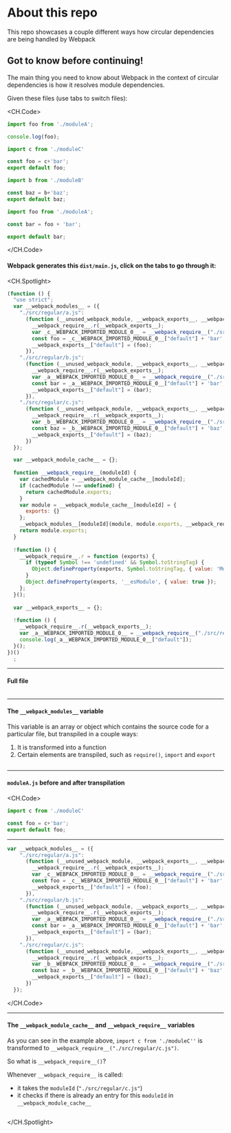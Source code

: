 # About this repo

This repo showcases a couple different ways how circular dependencies are being handled by Webpack

## Got to know before continuing!

The main thing you need to know about Webpack in the context of circular dependencies is how it resolves module dependencies.

Given these files (use tabs to switch files):

<CH.Code>
```javascript entry.js
import foo from './moduleA';

console.log(foo);
```

```javascript moduleA.js
import c from './moduleC'

const foo = c+'bar';
export default foo;
```

```javascript moduleC.js
import b from './moduleB'

const baz = b+'baz';
export default baz;
```

```javascript moduleB.js
import foo from './moduleA';

const bar = foo + 'bar';

export default bar;
```
</CH.Code>

#### Webpack generates this `dist/main.js`, click on the tabs to go through it:

<CH.Spotlight>
```js dist/main.js
(function () {
  "use strict";
  var __webpack_modules__ = ({
    "./src/regular/a.js":
      (function (__unused_webpack_module, __webpack_exports__, __webpack_require__) {
        __webpack_require__.r(__webpack_exports__);
        var _c__WEBPACK_IMPORTED_MODULE_0__ = __webpack_require__("./src/regular/c.js");
        const foo = _c__WEBPACK_IMPORTED_MODULE_0__["default"] + 'bar';
        __webpack_exports__["default"] = (foo);
      }),
    "./src/regular/b.js":
      (function (__unused_webpack_module, __webpack_exports__, __webpack_require__) {
        __webpack_require__.r(__webpack_exports__);
        var _a__WEBPACK_IMPORTED_MODULE_0__ = __webpack_require__("./src/regular/a.js");
        const bar = _a__WEBPACK_IMPORTED_MODULE_0__["default"] + 'bar';
        __webpack_exports__["default"] = (bar);
      }),
    "./src/regular/c.js":
      (function (__unused_webpack_module, __webpack_exports__, __webpack_require__) {
        __webpack_require__.r(__webpack_exports__);
        var _b__WEBPACK_IMPORTED_MODULE_0__ = __webpack_require__("./src/regular/b.js");
        const baz = _b__WEBPACK_IMPORTED_MODULE_0__["default"] + 'baz';
        __webpack_exports__["default"] = (baz);
      })
  });

  var __webpack_module_cache__ = {};
  
  function __webpack_require__(moduleId) {
    var cachedModule = __webpack_module_cache__[moduleId];
    if (cachedModule !== undefined) {
      return cachedModule.exports;
    }
    var module = __webpack_module_cache__[moduleId] = {
      exports: {}
    };
    __webpack_modules__[moduleId](module, module.exports, __webpack_require__);
    return module.exports;
  }
  
  !function () {
    __webpack_require__.r = function (exports) {
      if (typeof Symbol !== 'undefined' && Symbol.toStringTag) {
        Object.defineProperty(exports, Symbol.toStringTag, { value: 'Module' });
      }
      Object.defineProperty(exports, '__esModule', { value: true });
    };
  }();
  
  var __webpack_exports__ = {};
  
  !function () {
    __webpack_require__.r(__webpack_exports__);
    var _a__WEBPACK_IMPORTED_MODULE_0__ = __webpack_require__("./src/regular/a.js");
    console.log(_a__WEBPACK_IMPORTED_MODULE_0__["default"]);
  }();
})()
  ;
``` 

---
#### Full file

```js dist/main.js
```

---

#### The `__webpack_modules__` variable

This variable is an array or object which contains the source code for a particular file, but transpiled in a couple ways:

1. It is transformed into a function
2. Certain elements are transpiled, such as `require()`, `import` and `export`

```js dist/main.js focus=3:25
```

---

#### `moduleA.js` before and after transpilation

<CH.Code>
```js src/regular/moduleA.js
import c from './moduleC'

const foo = c+'bar';
export default foo;
```
---
```js dist/main.js focus=3:8
var __webpack_modules__ = ({
    "./src/regular/a.js":
      (function (__unused_webpack_module, __webpack_exports__, __webpack_require__) {
        __webpack_require__.r(__webpack_exports__);
        var _c__WEBPACK_IMPORTED_MODULE_0__ = __webpack_require__("./src/regular/c.js");
        const foo = _c__WEBPACK_IMPORTED_MODULE_0__["default"] + 'bar';
        __webpack_exports__["default"] = (foo);
      }),
    "./src/regular/b.js":
      (function (__unused_webpack_module, __webpack_exports__, __webpack_require__) {
        __webpack_require__.r(__webpack_exports__);
        var _a__WEBPACK_IMPORTED_MODULE_0__ = __webpack_require__("./src/regular/a.js");
        const bar = _a__WEBPACK_IMPORTED_MODULE_0__["default"] + 'bar';
        __webpack_exports__["default"] = (bar);
      }),
    "./src/regular/c.js":
      (function (__unused_webpack_module, __webpack_exports__, __webpack_require__) {
        __webpack_require__.r(__webpack_exports__);
        var _b__WEBPACK_IMPORTED_MODULE_0__ = __webpack_require__("./src/regular/b.js");
        const baz = _b__WEBPACK_IMPORTED_MODULE_0__["default"] + 'baz';
        __webpack_exports__["default"] = (baz);
      })
  });
```
</CH.Code>

---

#### The `__webpack_module_cache__` and `__webpack_require__` variables

As you can see in the example above, `import c from './moduleC''` is transformed to `__webpack_require__("./src/regular/c.js")`.

So what is `__webpack_require__()`?

Whenever `__webpack_require__` is called:

- it takes the `moduleId` (`"./src/regular/c.js"`)
- it checks if there is already an entry for this `moduleId` in `__webpack_module_cache__`

```js dist/main.js focus=27,30:33
```

</CH.Spotlight>

